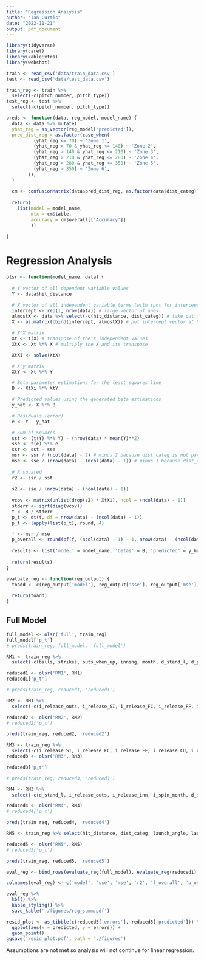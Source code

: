 ```yaml
---
title: "Regression Analysis"
author: "Ian Curtis"
date: "2022-11-21"
output: pdf_document
---
```


```r
library(tidyverse)
library(caret)
library(kableExtra)
library(webshot)
```

```r
train <- read_csv('data/train_data.csv')
test <- read_csv('data/test_data.csv')
```

```r
train_reg <- train %>% 
  select(-c(pitch_number, pitch_type))
test_reg <- test %>% 
  select(-c(pitch_number, pitch_type))
```

```r
preds <- function(data, reg_model, model_name) {
  data <- data %>% mutate(
  yhat_reg = as_vector(reg_model['predicted']),
  pred_dist_reg = as.factor(case_when(
          (yhat_reg <= 70) ~ 'Zone 1',
          (yhat_reg > 70 & yhat_reg <= 140) ~ 'Zone 2',
          (yhat_reg > 140 & yhat_reg <= 210) ~ 'Zone 3',
          (yhat_reg > 210 & yhat_reg <= 280) ~ 'Zone 4',
          (yhat_reg > 280 & yhat_reg <= 350) ~ 'Zone 5',
          (yhat_reg > 350) ~ 'Zone 6',
        )),
  )
  
  cm <- confusionMatrix(data$pred_dist_reg, as.factor(data$dist_categ))
  
  return(
    list(model = model_name, 
         mtx = cm$table, 
         accuracy = cm$overall[['Accuracy']]
         ))
  
}
```


# Regression Analysis

```r
olsr <- function(model_name, data) {
  
  # Y vector of all dependent variable values
  Y <- data$hit_distance

  # X vector of all independent variable terms (with spot for intercept)
  intercept <- rep(1, nrow(data)) # large vector of ones
  almostX <- data %>% select(-c(hit_distance, dist_categ)) # take out the dependent variable
  X <- as.matrix(cbind(intercept, almostX)) # put intercept vector at beginning

  # X'X matrix
  Xt <- t(X) # transpose of the X independent values
  XtX <- Xt %*% X # multiply the X and its transpose

  XtXi <- solve(XtX)

  # X'y matrix
  XtY <- Xt %*% Y

  # Beta parameter estimations for the least squares line
  B <- XtXi %*% XtY

  # Predicted values using the generated beta estimations
  y_hat <- X %*% B

  # Residuals (error)
  e <- Y - y_hat

  # Sum of Squares
  sst <- (t(Y) %*% Y) - (nrow(data) * mean(Y)**2)
  sse <- t(e) %*% e
  ssr <- sst - sse
  msr <- ssr / (ncol(data) - 2) # minus 2 because dist_categ is not part of analysis
  mse <- sse / (nrow(data) - (ncol(data) - 1)) # minus 1 because dist_categ is not part of analysis
  
  # R squared
  r2 <- ssr / sst
  
  s2 <- sse / (nrow(data) - (ncol(data) - 1))
  
  vcov <- matrix(unlist(drop(s2) * XtXi), ncol = (ncol(data) - 1))
  stderr <- sqrt(diag(vcov))
  t <- B / stderr
  p_t <- dt(t, df = nrow(data) - (ncol(data) - 1))
  p_t <- lapply(list(p_t), round, 4)

  f <- msr / mse
  p_overall <- round(pf(f, (ncol(data) - 1) - 1, nrow(data) - (ncol(data) - 1), lower.tail = F), 4)
  
  results <- list('model' = model_name, 'betas' = B, 'predicted' = y_hat, 'errors' = e, 'sst' = sst, 'sse' = sse, 'ssr'= ssr, 'msr' = msr, 'mse' = mse, 'r2' = r2, 's2' = s2, 'std_errs' = stderr, 't' = t, 'p_t' = p_t, 'f' = f, 'p_overall' = p_overall)
  
  return(results)
}

evaluate_reg <- function(reg_output) {
  toadd <- c(reg_output['model'], reg_output['sse'], reg_output['mse'], reg_output['r2'], reg_output['f'], reg_output['p_overall'])
  
  return(toadd)
}

```

## Full Model

```r
full_model <- olsr('full', train_reg)
full_model['p_t']
# preds(train_reg, full_model, 'full_model')
```


```r
RM1 <- train_reg %>% 
  select(-c(balls, strikes, outs_when_up, inning, month, d_stand_l, d_pthrow_l, i_release_balls, i_release_inn, i_release_spin, i_ball_strike, i_spin_month))

reduced1 <- olsr('RM1', RM1)
reduced1['p_t']

# preds(train_reg, reduced1, 'reduced1')
```

```r
RM2 <- RM1 %>% 
  select(-c(i_release_outs, i_release_SI, i_release_FC, i_release_FF, i_release_CU, i_release_SL, i_release_CH, d_inning_top), -starts_with('d_pitch'))

reduced2 <- olsr('RM2', RM2)
# reduced2['p_t']

preds(train_reg, reduced2, 'reduced2')
```

```r
RM3 <- train_reg %>% 
  select(-c(i_release_SI, i_release_FC, i_release_FF, i_release_CU, i_release_SL, i_release_CH, balls, strikes, outs_when_up, inning, month), -starts_with('d_pitch'))
reduced3 <- olsr('RM3', RM3)

reduced3['p_t']

# preds(train_reg, reduced3, 'reduced3')
```

```r
RM4 <- RM3 %>% 
  select(-c(d_stand_l, i_release_outs, i_release_inn, i_spin_month, d_inning_top, release_spin_rate))

reduced4 <- olsr('RM4', RM4)
# reduced4['p_t']

preds(train_reg, reduced4, 'reduced4')
```

```r
RM5 <- train_reg %>% select(hit_distance, dist_categ, launch_angle, launch_speed, release_spin_rate, sqrt_pitch_num, i_release_launcha, i_release_launchs, i_launches, i_launcha_spin)

reduced5 <- olsr('RM5', RM5)
# reduced5['p_t']

preds(train_reg, reduced5, 'reduced5')
```

```r
eval_reg <- bind_rows(evaluate_reg(full_model), evaluate_reg(reduced1), evaluate_reg(reduced2), evaluate_reg(reduced3), evaluate_reg(reduced4), evaluate_reg(reduced5))

colnames(eval_reg) <- c('model', 'sse', 'mse', 'r2', 'f_overall', 'p_overall')
```

```r
eval_reg %>% 
  kbl() %>% 
  kable_styling() %>% 
  save_kable('./figures/reg_summ.pdf')

```

```r
resid_plot <- as_tibble(c(reduced5['errors'], reduced5['predicted'])) %>% 
  ggplot(aes(x = predicted, y = errors)) +
  geom_point()
ggsave('resid_plot.pdf', path = './figures')
```

Assumptions are not met so analysis will not continue for linear regression.





